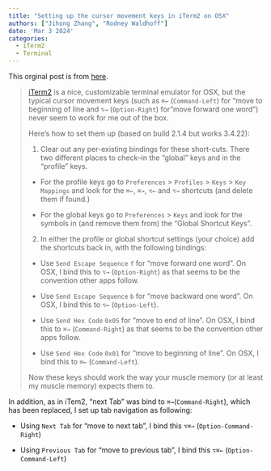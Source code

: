 ```yaml
---
title: "Setting up the cursor movement keys in iTerm2 on OSX"
authors: ["Jihong Zhang", "Rodney Waldhoff"]
date: 'Mar 3 2024'
categories: 
  - iTerm2
  - Terminal
---
```


This orginal post is from [here](http://heyrod.com/snippets/cursor-movement-keys-in-iterm2.html).

> [iTerm2](https://www.iterm2.com/) is a nice, customizable terminal emulator for OSX, but the typical cursor movement keys (such as `⌘←` (`Command-Left`) for "move to beginning of line and `⌥→` (`Option-Right`) for "move forward one word") never seem to work for me out of the box.
>
> Here's how to set them up (based on build 2.1.4 but works 3.4.22):
>
> 1)  Clear out any per-existing bindings for these short-cuts. There two different places to check--in the "global" keys and in the "profile" keys.
>
> -   For the profile keys go to `Preferences` \> `Profiles` \> `Keys` \> `Key Mappings` and look for the `⌘←`, `⌘→`, `⌥←` and `⌥→` shortcuts (and delete them if found.)
>
> -   For the global keys go to `Preferences` \> `Keys` and look for the symbols in (and remove them from) the "Global Shortcut Keys".
>
> 2)  In either the profile or global shortcut settings (your choice) add the shortcuts back in, with the following bindings:
>
> -   Use `Send Escape Sequence` `f` for "move forward one word". On OSX, I bind this to `⌥→` (`Option-Right`) as that seems to be the convention other apps follow.
>
> -   Use `Send Escape Sequence` `b` for "move backward one word". On OSX, I bind this to `⌥←` (`Option-Left`).
>
> -   Use `Send Hex Code` `0x05` for "move to end of line". On OSX, I bind this to `⌘→` (`Command-Right`) as that seems to be the convention other apps follow.
>
> -   Use `Send Hex Code` `0x01` for "move to beginning of line". On OSX, I bind this to `⌘←` (`Command-Left`).
>
> Now these keys should work the way your muscle memory (or at least my muscle memory) expects them to.

In addition, as in iTem2, "next Tab" was bind to `⌘→`(`Command-Right`), which has been replaced, I set up tab navigation as following:

-   Using `Next Tab` for "move to next tab", I bind this `⌥⌘→` (`Option-Command-Right`)

-   Using `Previous Tab` for "move to previous tab", I bind this `⌥⌘←` (`Option-Command-Left`)
